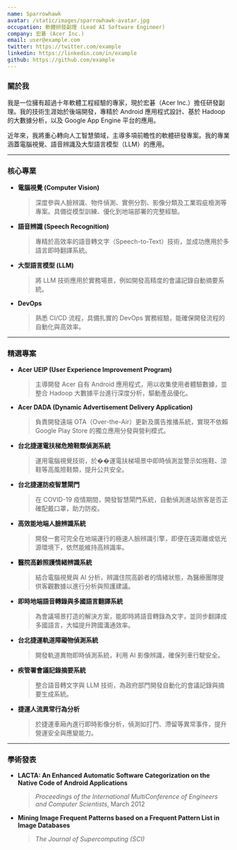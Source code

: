 ```yaml
---
name: Sparrowhawk
avatar: /static/images/sparrowhawk-avatar.jpg
occupation: 軟體研發副理 (Lead AI Software Engineer)
company: 宏碁 (Acer Inc.)
email: user@example.com
twitter: https://twitter.com/example
linkedin: https://linkedin.com/in/example
github: https://github.com/example
---
```


### 關於我

我是一位擁有超過十年軟體工程經驗的專家，現於宏碁（Acer Inc.）擔任研發副理。我的技術生涯始於後端開發，專精於 Android 應用程式設計、基於 Hadoop 的大數據分析，以及 Google App Engine 平台的應用。

近年來，我將重心轉向人工智慧領域，主導多項前瞻性的軟體研發專案。我的專業涵蓋電腦視覺、語音辨識及大型語言模型（LLM）的應用。

---

### 核心專業

- **電腦視覺 (Computer Vision)**
  > 深度參與人臉辨識、物件偵測、實例分割、影像分類及工業瑕疵檢測等專案。具備從模型訓練、優化到地端部署的完整經驗。
- **語音辨識 (Speech Recognition)**
  > 專精於高效率的語音轉文字（Speech-to-Text）技術，並成功應用於多語言即時翻譯系統。
- **大型語言模型 (LLM)**
  > 將 LLM 技術應用於實務場景，例如開發高精度的會議記錄自動摘要系統。
- **DevOps**
  > 熟悉 CI/CD 流程，具備扎實的 DevOps 實務經驗，能確保開發流程的自動化與高效率。

---

### 精選專案

- **Acer UEIP (User Experience Improvement Program)**
  > 主導開發 Acer 自有 Android 應用程式，用以收集使用者體驗數據，並整合 Hadoop 大數據平台進行深度分析，驅動產品優化。
- **Acer DADA (Dynamic Advertisement Delivery Application)**
  > 負責開發遠端 OTA（Over-the-Air）更新及廣告推播系統，實現不依賴 Google Play Store 的獨立應用分發與營利模式。
- **台北捷運電扶梯危險鞋類偵測系統**
  > 運用電腦視覺技術，於��運電扶梯場景中即時偵測並警示如拖鞋、涼鞋等高風險鞋類，提升公共安全。
- **台北捷運防疫智慧閘門**
  > 在 COVID-19 疫情期間，開發智慧閘門系統，自動偵測進站旅客是否正確配戴口罩，助力防疫。
- **高效能地端人臉辨識系統**
  > 開發一套可完全在地端運行的極速人臉辨識引擎，即便在遠距離或低光源環境下，依然能維持高辨識率。
- **醫院高齡照護情緒辨識系統**
  > 結合電腦視覺與 AI 分析，辨識住院高齡者的情緒狀態，為醫療團隊提供客觀數據以進行分析與照護建議。
- **即時地端語音轉錄與多國語言翻譯系統**
  > 為會議場景打造的解決方案，能即時將語音轉錄為文字，並同步翻譯成多國語言，大幅提升跨國溝通效率。
- **台北捷運軌道障礙物偵測系統**
  > 開發軌道異物即時偵測系統，利用 AI 影像辨識，確保列車行駛安全。
- **疾管署會議記錄摘要系統**
  > 整合語音轉文字與 LLM 技術，為政府部門開發自動化的會議記錄與摘要生成系統。
- **捷運人流異常行為分析**
  > 於捷運車廂內進行即時影像分析，偵測如打鬥、滯留等異常事件，提升營運安全與應變能力。

---

### 學術發表

- **LACTA: An Enhanced Automatic Software Categorization on the Native Code of Android Applications**

  > _Proceedings of the International MultiConference of Engineers and Computer Scientists_, March 2012

- **Mining Image Frequent Patterns based on a Frequent Pattern List in Image Databases**
  > _The Journal of Supercomputing (SCI)_
